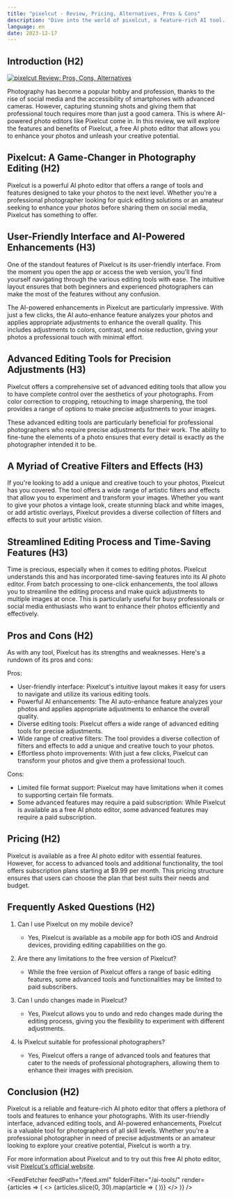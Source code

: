 ```yaml
---
title: "pixelcut - Review, Pricing, Alternatives, Pros & Cons"
description: "Dive into the world of pixelcut, a feature-rich AI tool. Learn about its features, pricing, and how it's making an impact. Don't miss out!"
language: en
date: 2023-12-17
---
```

        
## Introduction (H2)


<BlogHeader />


[![pixelcut Review: Pros, Cons, Alternatives](/ai-tools/pixelcut.png)](https://www.pixelcut.ai/)



Photography has become a popular hobby and profession, thanks to the rise of social media and the accessibility of smartphones with advanced cameras. However, capturing stunning shots and giving them that professional touch requires more than just a good camera. This is where AI-powered photo editors like Pixelcut come in. In this review, we will explore the features and benefits of Pixelcut, a free AI photo editor that allows you to enhance your photos and unleash your creative potential.

## Pixelcut: A Game-Changer in Photography Editing (H2)

Pixelcut is a powerful AI photo editor that offers a range of tools and features designed to take your photos to the next level. Whether you're a professional photographer looking for quick editing solutions or an amateur seeking to enhance your photos before sharing them on social media, Pixelcut has something to offer.

## User-Friendly Interface and AI-Powered Enhancements (H3)

One of the standout features of Pixelcut is its user-friendly interface. From the moment you open the app or access the web version, you'll find yourself navigating through the various editing tools with ease. The intuitive layout ensures that both beginners and experienced photographers can make the most of the features without any confusion.

The AI-powered enhancements in Pixelcut are particularly impressive. With just a few clicks, the AI auto-enhance feature analyzes your photos and applies appropriate adjustments to enhance the overall quality. This includes adjustments to colors, contrast, and noise reduction, giving your photos a professional touch with minimal effort.

## Advanced Editing Tools for Precision Adjustments (H3)

Pixelcut offers a comprehensive set of advanced editing tools that allow you to have complete control over the aesthetics of your photographs. From color correction to cropping, retouching to image sharpening, the tool provides a range of options to make precise adjustments to your images.

These advanced editing tools are particularly beneficial for professional photographers who require precise adjustments for their work. The ability to fine-tune the elements of a photo ensures that every detail is exactly as the photographer intended it to be.

## A Myriad of Creative Filters and Effects (H3)

If you're looking to add a unique and creative touch to your photos, Pixelcut has you covered. The tool offers a wide range of artistic filters and effects that allow you to experiment and transform your images. Whether you want to give your photos a vintage look, create stunning black and white images, or add artistic overlays, Pixelcut provides a diverse collection of filters and effects to suit your artistic vision.

## Streamlined Editing Process and Time-Saving Features (H3)

Time is precious, especially when it comes to editing photos. Pixelcut understands this and has incorporated time-saving features into its AI photo editor. From batch processing to one-click enhancements, the tool allows you to streamline the editing process and make quick adjustments to multiple images at once. This is particularly useful for busy professionals or social media enthusiasts who want to enhance their photos efficiently and effectively.

## Pros and Cons (H2)

As with any tool, Pixelcut has its strengths and weaknesses. Here's a rundown of its pros and cons:

Pros:
- User-friendly interface: Pixelcut's intuitive layout makes it easy for users to navigate and utilize its various editing tools.
- Powerful AI enhancements: The AI auto-enhance feature analyzes your photos and applies appropriate adjustments to enhance the overall quality.
- Diverse editing tools: Pixelcut offers a wide range of advanced editing tools for precise adjustments.
- Wide range of creative filters: The tool provides a diverse collection of filters and effects to add a unique and creative touch to your photos.
- Effortless photo improvements: With just a few clicks, Pixelcut can transform your photos and give them a professional touch.

Cons:
- Limited file format support: Pixelcut may have limitations when it comes to supporting certain file formats.
- Some advanced features may require a paid subscription: While Pixelcut is available as a free AI photo editor, some advanced features may require a paid subscription.

## Pricing (H2)

Pixelcut is available as a free AI photo editor with essential features. However, for access to advanced tools and additional functionality, the tool offers subscription plans starting at $9.99 per month. This pricing structure ensures that users can choose the plan that best suits their needs and budget.

## Frequently Asked Questions (H2)

1. Can I use Pixelcut on my mobile device?
   - Yes, Pixelcut is available as a mobile app for both iOS and Android devices, providing editing capabilities on the go.

2. Are there any limitations to the free version of Pixelcut?
   - While the free version of Pixelcut offers a range of basic editing features, some advanced tools and functionalities may be limited to paid subscribers.

3. Can I undo changes made in Pixelcut?
   - Yes, Pixelcut allows you to undo and redo changes made during the editing process, giving you the flexibility to experiment with different adjustments.

4. Is Pixelcut suitable for professional photographers?
   - Yes, Pixelcut offers a range of advanced tools and features that cater to the needs of professional photographers, allowing them to enhance their images with precision.

## Conclusion (H2)

Pixelcut is a reliable and feature-rich AI photo editor that offers a plethora of tools and features to enhance your photographs. With its user-friendly interface, advanced editing tools, and AI-powered enhancements, Pixelcut is a valuable tool for photographers of all skill levels. Whether you're a professional photographer in need of precise adjustments or an amateur looking to explore your creative potential, Pixelcut is worth a try.

For more information about Pixelcut and to try out this free AI photo editor, visit [Pixelcut's official website](https://www.pixelcut.ai/).


<AdComponent />


<FeedFetcher feedPath="/feed.xml" folderFilter="/ai-tools/" render={articles => (
    <>
        <Cards>
            {articles.slice(0, 30).map(article => (
                <Card key={article.link} title={article.title} href={article.link} />
            ))}
        </Cards>
    </>
)} />

